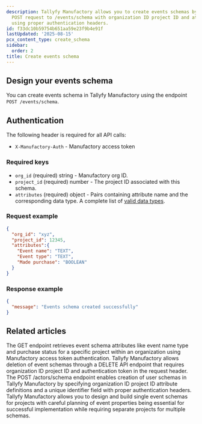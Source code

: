 ```yaml
---
description: Tallyfy Manufactory allows you to create events schemas by sending a
  POST request to /events/schema with organization ID project ID and attribute definitions
  using proper authentication headers.
id: f33dc10b59754b651aa59e23f9b4e91f
lastUpdated: '2025-08-15'
pcx_content_type: create_schema
sidebar:
  order: 2
title: Create events schema
---
```


## Design your events schema

You can create events schema in Tallyfy Manufactory using the endpoint `POST /events/schema`.

## Authentication

The following header is required for all API calls:
- `X-Manufactory-Auth` - Manufactory access token

### Required keys

- `org_id` (required) string - Manufactory org ID.
- `project_id` (required) number - The project ID associated with this schema.
- `attributes` (required) object - Pairs containing attribute name and the corresponding data type. A complete list of [valid data types](/products/manufactory/data-types/).

### Request example
```json
{
  "org_id": "xyz",
  "project_id": 12345,
  "attributes":{
    "Event name": "TEXT",
    "Event type": "TEXT",
    "Made purchase": "BOOLEAN"
  }
}
```

### Response example

```json
{
  "message": "Events schema created successfully"
}
```


## Related articles
<CardGrid>
<LinkTitleCard header="<b>Events > Get events schema</b>" href="/products/manufactory/events/get_schema/" > The GET endpoint retrieves event schema attributes like event name type and purchase status for a specific project within an organization using Manufactory access token authentication. </LinkTitleCard>
<LinkTitleCard header="<b>Events > Delete events schema</b>" href="/products/manufactory/events/delete_schema/" > Tallyfy Manufactory allows deletion of event schemas through a DELETE API endpoint that requires organization ID project ID and authentication token in the request header. </LinkTitleCard>
<LinkTitleCard header="<b>Actors > Create actors schema</b>" href="/products/manufactory/actors/create_schema/" > The POST /actors/schema endpoint enables creation of user schemas in Tallyfy Manufactory by specifying organization ID project ID attribute definitions and a unique identifier field with proper authentication headers. </LinkTitleCard>
<LinkTitleCard header="<b>Manufactory > Events</b>" href="/products/manufactory/events/" > Tallyfy Manufactory allows you to design and build single event schemas for projects with careful planning of event properties being essential for successful implementation while requiring separate projects for multiple schemas. </LinkTitleCard>
</CardGrid>